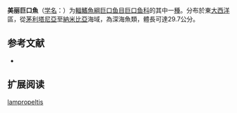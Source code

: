 {{Speciesbox
| name = 美丽巨口魚
| status = NE
| status_system = IUCN3.1
| image = 
| genus = Stomias
| species = lampropeltis
| authority = [[Gibbs|Gibbs]], 1969
| synonyms = *''Stomias colubrinus orientalis''<br /><small>Blache, 1963</small>
}}

'''美丽巨口魚'''（[[学名|学名]]：{{lang|la|''Stomias lampropeltis ''}}）为[[輻鰭魚綱|輻鰭魚綱]][[巨口鱼目|巨口鱼目]][[巨口鱼科|巨口鱼科]]的其中一[[種|種]]。分布於東[[大西洋|大西洋]]區，從[[茅利塔尼亞|茅利塔尼亞]]至[[納米比亞|納米比亞]]海域，為深海魚類，體長可達29.7公分。

== 参考文献 ==
{{refbegin}}
*{{FishBase_species|genus=Stomias|species=lampropeltis |year=2012|month=2}}
{{refend}}

== 扩展阅读 ==
{{refbegin}}
{{wikispecies-inline|Stomias lampropeltis |美丽巨口魚}}
{{refend}}
{{Taxonbar|from=Q2690142}}

[[Category:巨口鱼属|lampropeltis]]